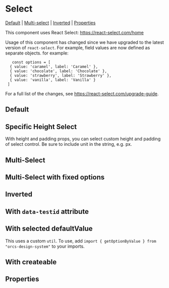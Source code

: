 
# Select

[Default](#default) | [Multi-select](#multi-select) | [Inverted](#inverted) | [Properties](#properties)

This component uses React Select: <https://react-select.com/home>

Usage of this component has changed since we have upgraded to the latest version of `react-select`. For example, field values are now defined as separate objects. for example:

       const options = [
      { value: 'caramel', label: 'Caramel' },
      { value: 'chocolate', label: 'Chocolate' },
      { value: 'strawberry', label: 'Strawberry' },
      { value: 'vanilla', label: 'Vanilla' }
     ]

For a full list of the changes, see <https://react-select.com/upgrade-guide>.

## Default

<Preview>
  <Story id="components-select--default-select" />
</Preview>

## Specific Height Select

With height and padding props, you can select custom height and padding of select control. Be sure to include unit in the string, e.g. px.

<Preview>
  <Story id="components-select--specific-height-select" />
</Preview>

## Multi-Select

<Preview>
  <Story id="components-select--multi-select" />
</Preview>

## Multi-Select with fixed options

<Preview>
  <Story id="components-select--multi-select-with-fixed-options" />
</Preview>

## Inverted

<Preview>
  <Story id="components-select--inverted-select" />
</Preview>

## With `data-testid` attribute

<Preview>
  <Story id="components-select--with-data-id-select" />
</Preview>

## With selected defaultValue

This uses a custom `util`. To use, add `import { getOptionByValue } from "orcs-design-system"` to your imports.

<Preview>
  <Story id="components-select--with-selected-value-select" />
</Preview>

## With createable

<Preview>
  <Story id="components-select--with-createable-select" />
</Preview>

## Properties

<Props of={Select} />
